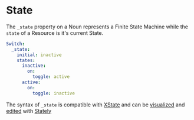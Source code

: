 # State

The `_state` property on a Noun represents a Finite State Machine while the `state` of a Resource is it's current State.

```yaml
Switch:
  _state:
    initial: inactive
    states:
      inactive:
        on:
          toggle: active
      active:
        on:
          toggle: inactive
```

The syntax of `_state` is compatible with [XState](https://xstate.js.org) and can be [visualized](https://stately.ai/viz) and 
[edited](https://stately.ai/registry/new) with [Stately](https://stately.ai)
